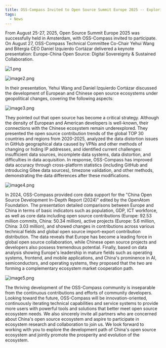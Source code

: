 ```yaml
---
title: OSS-Compass Invited to Open Source Summit Europe 2025 -- Exploring the Development of European and Chinese Open Source Ecosystems
tags:
  - News
---
```


From August 25-27, 2025, Open Source Summit Europe 2025 was successfully held in Amsterdam, with OSS-Compass invited to participate. On August 27, OSS-Compass Technical Committee Co-Chair Yehui Wang and Bitergia CEO Daniel Izquierdo Cortázar delivered a keynote presentation: Europe-China Open Source: Digital Sovereignty & Sustained Collaboration.


<!--truncate-->

![1.png](media/image1.png)

![image2.png](media/image2.jpg)

In their presentation, Yehui Wang and Daniel Izquierdo Cortázar discussed the development of European and Chinese open source ecosystems under geopolitical changes, covering the following aspects:

![image3.png](media/image3.png)

They pointed out that open source has become a critical strategy. Although the density of European and American developers is well-known, their connections with the Chinese ecosystem remain underexplored. They presented the open source contribution trends of the global TOP 30 countries and regions from 2020-2025, analyzed the data distortion issues in GitHub geographical data caused by VPNs and other methods of changing or hiding IP addresses, and identified current challenges: insufficient data sources, incomplete data systems, data distortion, and difficulties in data acquisition. In response, OSS-Compass has improved data accuracy through cross-platform statistics (including GitHub and introducing Gitee data sources), timezone validation, and other methods, demonstrating the data differences after these modifications.

![image4.png](media/image4.png)

In 2024, OSS-Compass provided core data support for the "China Open Source Development In-Depth Report (2024)" edited by the OpenAtom Foundation. The presentation detailed comparisons between Europe and China in terms of basic indicators such as population, GDP, ICT workforce, as well as core data including open source contributions (Europe: 92.53 million commits, China: 50.34 million), active projects (Europe: 5.6 million, China: 3.03 million), and showed changes in contributions across various technical fields and global open source import-export contribution distribution. The data reveals that Europe has become a leading force in global open source collaboration, while Chinese open source projects and developers also possess tremendous potential. Finally, based on data analysis showing Europe's leadership in mature fields such as operating systems, frontend, and mobile applications, and China's prominence in AI, semiconductors, and operating systems, they proposed that the two are forming a complementary ecosystem market cooperation path.

![image5.png](media/image5.png)

The thriving development of the OSS-Compass community is inseparable from the continuous contributions and efforts of community developers. Looking toward the future, OSS-Compass will be innovation-oriented, continuously iterating technical capabilities and service systems to provide more users with powerful tools and solutions that better meet open source ecosystem needs. We also sincerely invite all partners who are concerned about China's open source ecosystem and aspire to participate in ecosystem research and collaboration to join us. We look forward to working with you to explore the development path of China's open source ecosystem and jointly promote the prosperity and evolution of the ecosystem.
